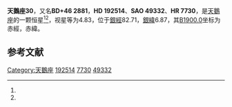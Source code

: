 {{Starbox begin
| name = 天鵝座30
}}
{{Starbox observe
| epoch = [[J2000.0|J2000.0]]
| constell = [[天鵝座|天鵝座]]<ref name=SIMBAD>{{cite web
 | url=http://simbad.u-strasbg.fr/simbad/sim-id?Ident=HR+7730
 | title=Pulsating variable Star
 | publisher=Centre de Données astronomiques de Strasbourg
 | work=SIMBAD
 | accessdate=2012-07-13
 | archive-date=2019-05-21
 | archive-url=https://web.archive.org/web/20190521092700/http://simbad.u-strasbg.fr/simbad/sim-id?Ident=HR+7730
 }}</ref><ref name=DATA>{{cite web
 | url=http://vizier.u-strasbg.fr/viz-bin/VizieR-5?-out.add=.&-source=5050&-corr=PK=HR&-out.max=9999&HR=7730
 | title=VizieR Detailed Page
 | accessdate=2012-07-13
 | archive-date=2016-03-05
 | archive-url=https://web.archive.org/web/20160305022731/http://vizier.u-strasbg.fr/viz-bin/VizieR-5?-out.add=.&-source=5050&-corr=PK=HR&-out.max=9999&HR=7730
 | dead-url=no
 }}</ref>
| 星官 = 
| ra = {{RA|20|13|18}}<ref name=SIMBAD /><ref name=DATA />
| dec = {{DEC|+46|48|57}}<ref name=SIMBAD /><ref name=DATA />
| appmag_v = 4.83<ref name=SIMBAD /><ref name=DATA />
}}
{{Starbox character
| class = A5IIIn<ref name=SIMBAD /><ref name=DATA />
| b-v = 0.09<ref name=SIMBAD /><ref name=DATA />
| u-b = 0.15<ref name=SIMBAD /><ref name=DATA />
| r-i = 0.08<ref name=SIMBAD /><ref name=DATA />
| variable = 
}}
{{Starbox astrometry
| radial_v = 0.15
| prop_mo_ra = -26
| parallax = 0.012
| p_error = 
}}
{{Starbox catalog
| names =BD+46 2881，[[SAO星表|SAO]] 49332，[[HD星表|HD]] 192514，[[HR星表|HR]] 7730}}
{{Starbox reference |Simbad=HR+7730}}
{{Starbox end}}

'''天鵝座30'''，又名'''BD+46 2881'''，'''HD 192514'''、'''SAO 49332'''、'''HR 7730'''，是[[天鵝座|天鵝座]]的一颗恒星<ref name=SIMBAD /><ref name=DATA />，视星等为4.83，位于[[銀道座標系|銀經]]82.71，[[銀道座標系|銀緯]]6.87，其[[B1900.0|B1900.0]]坐标为赤經{{RA|20|10|9.4}}，赤緯{{DEC|+46|6.87|47}}。

== 参考文献 ==
{{reflist}}

{{star-stub}}

{{天鵝座恒星}}
{{星官|天津|9|40}}
[[Category:天鵝座|Category:天鵝座]]
[[Category:HD和HDE天體|192514]]
[[Category:HR天體|7730]]
[[Category:SAO天體|49332]]